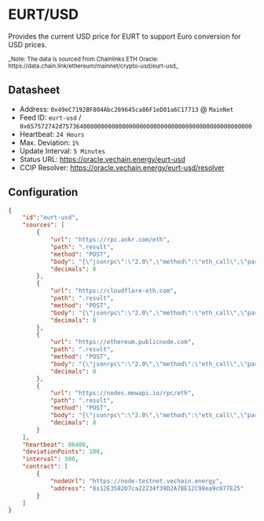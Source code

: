 # EURT/USD

Provides the current USD price for EURT to support Euro conversion for USD prices.

<small>
_Note: The data is sourced from Chainlinks ETH Oracle: https://data.chain.link/ethereum/mainnet/crypto-usd/eurt-usd_
</small>

## Datasheet

* Address: `0x49eC7192BF804Abc289645ca86F1eD01a6C17713` @ `MainNet`
* Feed ID: `eurt-usd` / `0x657572742d757364000000000000000000000000000000000000000000000000`
* Heartbeat: `24 Hours`
* Max. Deviation: `1%`
* Update Interval: `5 Minutes`
* Status URL: https://oracle.vechain.energy/eurt-usd
* CCIP Resolver: https://oracle.vechain.energy/eurt-usd/resolver

## Configuration

```json
{
    "id":"eurt-usd",
    "sources": [
        {                           
            "url": "https://rpc.ankr.com/eth",
            "path": ".result",
            "method": "POST",
            "body": "{\"jsonrpc\":\"2.0\",\"method\":\"eth_call\",\"params\":[{\"to\":\"0x01d391a48f4f7339ac64ca2c83a07c22f95f587a\",\"data\":\"0x50d25bcd\"},\"latest\"],\"id\":\"1\"}",
            "decimals": 8
        },
        {                           
            "url": "https://cloudflare-eth.com",
            "path": ".result",
            "method": "POST",
            "body": "{\"jsonrpc\":\"2.0\",\"method\":\"eth_call\",\"params\":[{\"to\":\"0x01d391a48f4f7339ac64ca2c83a07c22f95f587a\",\"data\":\"0x50d25bcd\"},\"latest\"],\"id\":\"1\"}",
            "decimals": 8
        },
        {                           
            "url": "https://ethereum.publicnode.com",
            "path": ".result",
            "method": "POST",
            "body": "{\"jsonrpc\":\"2.0\",\"method\":\"eth_call\",\"params\":[{\"to\":\"0x01d391a48f4f7339ac64ca2c83a07c22f95f587a\",\"data\":\"0x50d25bcd\"},\"latest\"],\"id\":\"1\"}",
            "decimals": 8
        },
        {                           
            "url": "https://nodes.mewapi.io/rpc/eth",
            "path": ".result",
            "method": "POST",
            "body": "{\"jsonrpc\":\"2.0\",\"method\":\"eth_call\",\"params\":[{\"to\":\"0x01d391a48f4f7339ac64ca2c83a07c22f95f587a\",\"data\":\"0x50d25bcd\"},\"latest\"],\"id\":\"1\"}",
            "decimals": 8
        }
    ],
    "heartbeat": 86400,
    "deviationPoints": 100,
    "interval": 300,
    "contract": [
        {
            "nodeUrl": "https://node-testnet.vechain.energy",
            "address": "0x12E3582D7ca22234f39D2A7BE12C98ea9c077E25"
        }
    ]
}
```